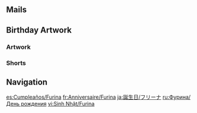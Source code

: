 {{Birthday Intro}}

==Mails==
{{Mails by Category Table|Furina Birthday Mails|noheader=1}}

==Birthday Artwork==
===Artwork===
{{Artwork by Category Table
|Character Birthday Artwork
|category = Furina Birthday Artwork
|header = Furina's Birthday Artwork
}}

===Shorts===
{{Artwork by Category Table
|Character Shorts
|category = Furina Birthday Artwork
|header = Furina's Birthday Shorts
}}
<!--
==Taking Pictures and Recounting Good Times==
{{Transclude|Taking Pictures and Recounting Good Times/Furina|Stories|main=1|top=1}}
-->
==Navigation==
{{Character Navbox|Birthday}}

[[es:Cumpleaños/Furina]]
[[fr:Anniversaire/Furina]]
[[ja:誕生日/フリーナ]]
[[ru:Фурина/День рождения]]
[[vi:Sinh Nhật/Furina]]
